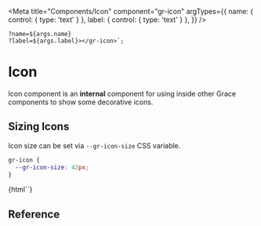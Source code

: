 

<Meta
  title="Components/Icon"
  component="gr-icon"
  argTypes={{
    name: {
      control: {
        type: 'text'
      }
    },
    label: {
      control: {
        type: 'text'
      }
    },
  }}
/>

    ?name=${args.name} 
    ?label=${args.label}></gr-icon>`;

# Icon

Icon component is an **internal** component for using inside other Grace components to show some decorative icons.

## Sizing Icons

Icon size can be set via `--gr-icon-size` CSS variable. 

```css
gr-icon {
  --gr-icon-size: 42px;
}
```

<Canvas>
  <Story name="Primary Button" args={{ variant: 'primary', label: 'Save' }}>
    {html`<gr-icon name="save" style="--gr-icon-size: 42px"></gr-icon>`}
  </Story>
</Canvas>

## Reference

<ArgsTable of="gr-icon" />

